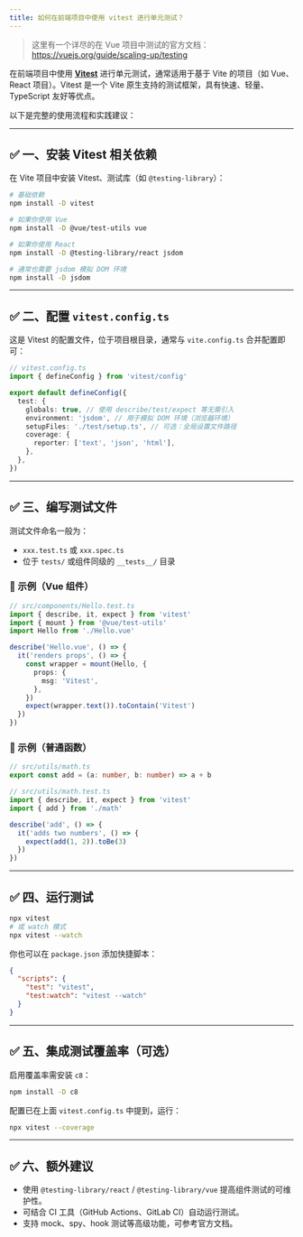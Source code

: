 ```yaml
---
title: 如何在前端项目中使用 vitest 进行单元测试？
---
```


> 这里有一个详尽的在 Vue 项目中测试的官方文档：https://vuejs.org/guide/scaling-up/testing

在前端项目中使用 [**Vitest**](https://vitest.dev/) 进行单元测试，通常适用于基于 Vite 的项目（如 Vue、React 项目）。Vitest 是一个 Vite 原生支持的测试框架，具有快速、轻量、TypeScript 友好等优点。

以下是完整的使用流程和实践建议：

---

## ✅ 一、安装 Vitest 相关依赖

在 Vite 项目中安装 Vitest、测试库（如 `@testing-library`）：

```bash
# 基础依赖
npm install -D vitest

# 如果你使用 Vue
npm install -D @vue/test-utils vue

# 如果你使用 React
npm install -D @testing-library/react jsdom

# 通常也需要 jsdom 模拟 DOM 环境
npm install -D jsdom
```

---

## ✅ 二、配置 `vitest.config.ts`

这是 Vitest 的配置文件，位于项目根目录，通常与 `vite.config.ts` 合并配置即可：

```ts
// vitest.config.ts
import { defineConfig } from 'vitest/config'

export default defineConfig({
  test: {
    globals: true, // 使用 describe/test/expect 等无需引入
    environment: 'jsdom', // 用于模拟 DOM 环境（浏览器环境）
    setupFiles: './test/setup.ts', // 可选：全局设置文件路径
    coverage: {
      reporter: ['text', 'json', 'html'],
    },
  },
})
```

---

## ✅ 三、编写测试文件

测试文件命名一般为：

* `xxx.test.ts` 或 `xxx.spec.ts`
* 位于 `tests/` 或组件同级的 `__tests__/` 目录

### 📌 示例（Vue 组件）

```ts
// src/components/Hello.test.ts
import { describe, it, expect } from 'vitest'
import { mount } from '@vue/test-utils'
import Hello from './Hello.vue'

describe('Hello.vue', () => {
  it('renders props', () => {
    const wrapper = mount(Hello, {
      props: {
        msg: 'Vitest',
      },
    })
    expect(wrapper.text()).toContain('Vitest')
  })
})
```

### 📌 示例（普通函数）

```ts
// src/utils/math.ts
export const add = (a: number, b: number) => a + b

// src/utils/math.test.ts
import { describe, it, expect } from 'vitest'
import { add } from './math'

describe('add', () => {
  it('adds two numbers', () => {
    expect(add(1, 2)).toBe(3)
  })
})
```

---

## ✅ 四、运行测试

```bash
npx vitest
# 或 watch 模式
npx vitest --watch
```

你也可以在 `package.json` 添加快捷脚本：

```json
{
  "scripts": {
    "test": "vitest",
    "test:watch": "vitest --watch"
  }
}
```

---

## ✅ 五、集成测试覆盖率（可选）

启用覆盖率需安装 `c8`：

```bash
npm install -D c8
```

配置已在上面 `vitest.config.ts` 中提到，运行：

```bash
npx vitest --coverage
```

---

## ✅ 六、额外建议

* 使用 `@testing-library/react` / `@testing-library/vue` 提高组件测试的可维护性。
* 可结合 CI 工具（GitHub Actions、GitLab CI）自动运行测试。
* 支持 mock、spy、hook 测试等高级功能，可参考官方文档。



